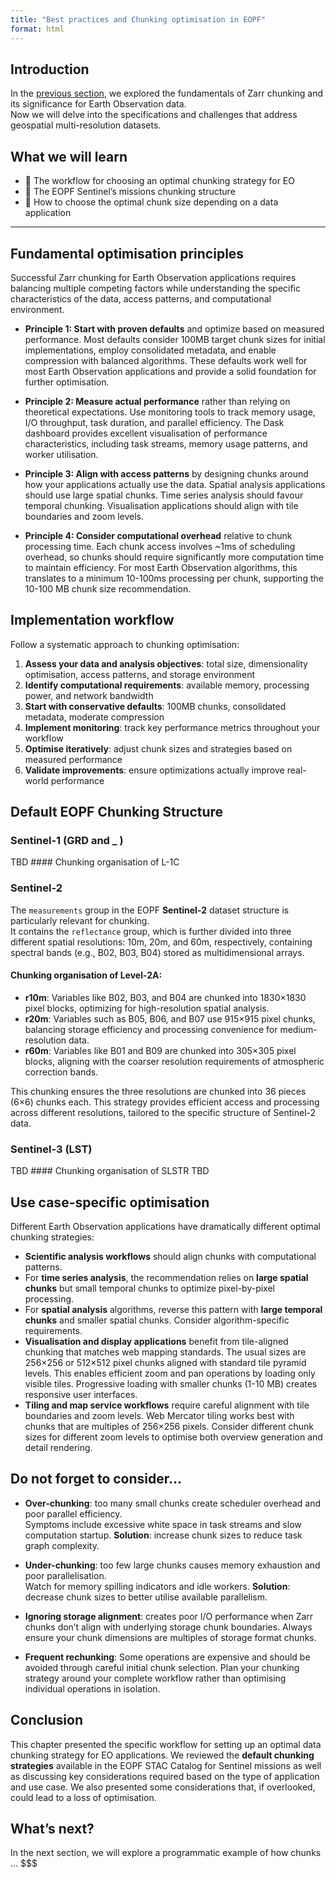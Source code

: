 ```yaml
---
title: "Best practices and Chunking optimisation in EOPF"
format: html
---
```


## Introduction

In the [previous section](./251_zarr_chunking_intro.qmd), we explored the fundamentals of Zarr chunking and its significance for Earth Observation data.<br>
Now we will delve into the specifications and challenges that address geospatial multi-resolution datasets.

## What we will learn

- 🚀 The workflow for choosing an optimal chunking strategy for EO
- 🔎 The EOPF Sentinel's missions chunking structure
- 💪 How to choose the optimal chunk size depending on a data application

<hr>


## Fundamental optimisation principles
Successful Zarr chunking for Earth Observation applications requires balancing multiple competing factors while understanding the specific characteristics of the data, access patterns, and computational environment. 

* **Principle 1: Start with proven defaults** and optimize based on measured performance. Most defaults consider 100MB target chunk sizes for initial implementations, employ consolidated metadata, and enable compression with balanced algorithms. These defaults work well for most Earth Observation applications and provide a solid foundation for further optimisation.

* **Principle 2: Measure actual performance** rather than relying on theoretical expectations. Use monitoring tools to track memory usage, I/O throughput, task duration, and parallel efficiency. The Dask dashboard provides excellent visualisation of performance characteristics, including task streams, memory usage patterns, and worker utilisation.

* **Principle 3: Align with access patterns** by designing chunks around how your applications actually use the data. Spatial analysis applications should use large spatial chunks. Time series analysis should favour temporal chunking. Visualisation applications should align with tile boundaries and zoom levels.

* **Principle 4: Consider computational overhead** relative to chunk processing time. Each chunk access involves ~1ms of scheduling overhead, so chunks should require significantly more computation time to maintain efficiency. For most Earth Observation algorithms, this translates to a minimum 10-100ms processing per chunk, supporting the 10-100 MB chunk size recommendation.

## Implementation workflow

Follow a systematic approach to chunking optimisation:

1. **Assess your data and analysis objectives**: total size, dimensionality optimisation, access patterns, and storage environment
2. **Identify computational requirements**: available memory, processing power, and network bandwidth
3. **Start with conservative defaults**: 100MB chunks, consolidated metadata, moderate compression
4. **Implement monitoring**: track key performance metrics throughout your workflow
5. **Optimise iteratively**: adjust chunk sizes and strategies based on measured performance
6. **Validate improvements**: ensure optimizations actually improve real-world performance

## Default EOPF Chunking Structure

### Sentinel-1 (GRD and _ )
TBD
#### Chunking organisation of L-1C

### Sentinel-2

The `measurements` group in the EOPF **Sentinel-2** dataset structure is particularly relevant for chunking.<br>
It contains the `reflectance` group, which is further divided into three different spatial resolutions: 10m, 20m, and 60m, respectively, containing spectral bands (e.g., B02, B03, B04) stored as multidimensional arrays.

#### Chunking organisation of Level-2A:

- **r10m**: Variables like B02, B03, and B04 are chunked into 1830×1830 pixel blocks, optimizing for high-resolution spatial analysis.
- **r20m**: Variables such as B05, B06, and B07 use 915×915 pixel chunks, balancing storage efficiency and processing convenience for medium-resolution data.
- **r60m**: Variables like B01 and B09 are chunked into 305×305 pixel blocks, aligning with the coarser resolution requirements of atmospheric correction bands.

This chunking ensures the three resolutions are chunked into 36 pieces (6×6) chunks each. This strategy provides efficient access and processing across different resolutions, tailored to the specific structure of Sentinel-2 data.


### Sentinel-3  (LST)
TBD
#### Chunking organisation of SLSTR
TBD


## Use case-specific optimisation

Different Earth Observation applications have dramatically different optimal chunking strategies:

* **Scientific analysis workflows** should align chunks with computational patterns.
* For **time series analysis**, the recommendation relies on **large spatial chunks** but small temporal chunks to optimize pixel-by-pixel processing.
* For **spatial analysis** algorithms, reverse this pattern with **large temporal chunks** and smaller spatial chunks. Consider algorithm-specific requirements.
* **Visualisation and display applications** benefit from tile-aligned chunking that matches web mapping standards. The usual sizes are 256×256 or 512×512 pixel chunks aligned with standard tile pyramid levels. This enables efficient zoom and pan operations by loading only visible tiles. Progressive loading with smaller chunks (1-10 MB) creates responsive user interfaces.
* **Tiling and map service workflows** require careful alignment with tile boundaries and zoom levels. Web Mercator tiling works best with chunks that are multiples of 256×256 pixels. Consider different chunk sizes for different zoom levels to optimise both overview generation and detail rendering.

## Do not forget to consider...

* **Over-chunking**: too many small chunks create scheduler overhead and poor parallel efficiency.<br>
Symptoms include excessive white space in task streams and slow computation startup. **Solution**: increase chunk sizes to reduce task graph complexity.

* **Under-chunking**: too few large chunks causes memory exhaustion and poor parallelisation.<br>
Watch for memory spilling indicators and idle workers. **Solution**: decrease chunk sizes to better utilise available parallelism.

* **Ignoring storage alignment**: creates poor I/O performance when Zarr chunks don't align with underlying storage chunk boundaries. Always ensure your chunk dimensions are multiples of storage format chunks.

* **Frequent rechunking**: Some operations are expensive and should be avoided through careful initial chunk selection. Plan your chunking strategy around your complete workflow rather than optimising individual operations in isolation.


## Conclusion

This chapter presented the specific workflow for setting up an optimal data chunking strategy for EO applications. We reviewed the **default chunking strategies** available in the EOPF STAC Catalog for Sentinel missions as well as discussing key considerations required based on the type of application and use case. We also presented some considerations that, if overlooked, could lead to a loss of optimisation.

## What's next?

In the next section, we will explore a programmatic example of how chunks ... $$$